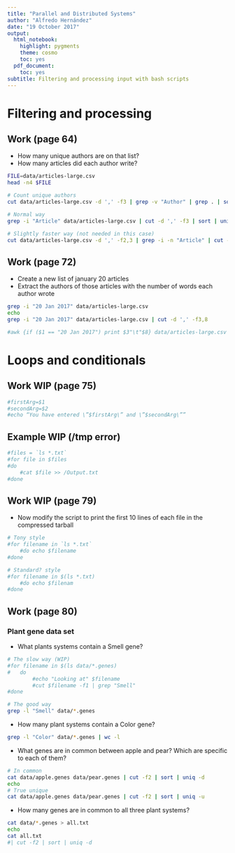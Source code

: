 ```yaml
---
title: "Parallel and Distributed Systems"
author: "Alfredo Hernández"
date: "19 October 2017"
output:
  html_notebook:
    highlight: pygments
    theme: cosmo
    toc: yes
  pdf_document:
    toc: yes
subtitle: Filtering and processing input with bash scripts
---
```



# Filtering and processing

## Work (page 64)
- How many unique authors are on that list?
- How many articles did each author write?

```bash
FILE=data/articles-large.csv
head -n4 $FILE 
```

```bash
# Count unique authors
cut data/articles-large.csv -d ',' -f3 | grep -v "Author" | grep . | sort | uniq -c | wc -l
```

```bash
# Normal way
grep -i "Article" data/articles-large.csv | cut -d ',' -f3 | sort | uniq -c
```

```bash
# Slightly faster way (not needed in this case)
cut data/articles-large.csv -d ',' -f2,3 | grep -i -n "Article" | cut -d ',' -f2 | sort | uniq -c
```

## Work (page 72)

- Create a new list of january 20 articles
- Extract the authors of those articles with the number of
words each author wrote
```bash
grep -i "20 Jan 2017" data/articles-large.csv
echo
grep -i "20 Jan 2017" data/articles-large.csv | cut -d ',' -f3,8
```

```bash
#awk {if ($1 == "20 Jan 2017") print $3"\t"$8} data/articles-large.csv
```

# Loops and conditionals

## Work WIP (page 75)
```bash
#firstArg=$1
#secondArg=$2
#echo “You have entered \”$firstArg\” and \”$secondArg\””
```


## Example WIP (/tmp error)
```bash
#files = `ls *.txt`
#for file in $files
#do
	#cat $file >> /Output.txt
#done
```
## Work WIP (page 79)
- Now modify the script to print the first 10 lines of each file in the
compressed tarball
```bash
# Tony style
#for filename in `ls *.txt`
	#do echo $filename
#done
```

```bash
# Standard? style
#for filename in $(ls *.txt)
	#do echo $filenam
#done
```

## Work (page 80)
### Plant gene data set
- What plants systems contain a Smell gene?
```bash
# The slow way (WIP)
#for filename in $(ls data/*.genes)
#	do
		#echo "Looking at" $filename
		#cut $filename -f1 | grep "Smell"
#done
```
```bash
# The good way
grep -l "Smell" data/*.genes
```

- How many plant systems contain a Color gene?
```bash
grep -l "Color" data/*.genes | wc -l
```
- What genes are in common between apple and pear? Which are specific to each of them?
```bash
# In common
cat data/apple.genes data/pear.genes | cut -f2 | sort | uniq -d
echo
# True unique
cat data/apple.genes data/pear.genes | cut -f2 | sort | uniq -u
```
- How many genes are in common to all three plant systems?
```bash
cat data/*.genes > all.txt
echo
cat all.txt
#| cut -f2 | sort | uniq -d
```

